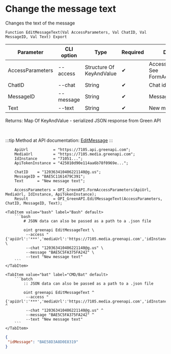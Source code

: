 ﻿---
sidebar_position: 8
description: Change the message text and other functions to work with Green API in the Open Integration Package, a free open-source integration library for 1C:Enterprise 8, OneScript and CLI
keywords: [1C, 1С, 1С:Enterprise, 1С:Enterprise 8.3, API, Integration, Services, Exchange, OneScript, CLI, Green API]
---


# Change the message text
 Changes the text of the message



`Function EditMessageText(Val AccessParameters, Val ChatID, Val MessageID, Val Text) Export`

  | Parameter | CLI option | Type | Required | Description |
  |-|-|-|-|-|
  | AccessParameters | --access | Structure Of KeyAndValue | &#x2714; | Access parameters. See FormAccessParameters |
  | ChatID | --chat | String | &#x2714; | Chat identifier |
  | MessageID | --message | String | &#x2714; | Message identifier |
  | Text | --text | String | &#x2714; | New message text |

  
  Returns:  Map Of KeyAndValue - serialized JSON response from Green API

<br/>

:::tip
Method at API documentation: [EditMessage](https://green-api.com/docs/api/service/EditMessage/)
:::
<br/>



```bsl title="1C:Enterprise/OneScript code example"
    ApiUrl           = "https://7105.api.greenapi.com";
    MediaUrl         = "https://7105.media.greenapi.com";
    IdInstance       = "71051...";
    ApiTokenInstance = "425010d90e114aa6b78f0969e...";

    ChatID    = "120363410406221140@g.us";
    MessageID = "BAE5C1161479C391";
    Text      = "New message text";

    AccessParameters = OPI_GreenAPI.FormAccessParameters(ApiUrl, MediaUrl, IdInstance, ApiTokenInstance);
    Result           = OPI_GreenAPI.EditMessageText(AccessParameters, ChatID, MessageID, Text);
```
 

 <Tabs>
  
    <TabItem value="bash" label="Bash" default>
        ```bash
            # JSON data can also be passed as a path to a .json file
            
            oint greenapi EditMessageText \
             --access "{'apiUrl':'***','mediaUrl':'https://7105.media.greenapi.com','idInstance':'7105187566','apiTokenInstance':'***'}" \
             --chat "120363410406221140@g.us" \
             --message "BAE5C5FA375FA242" \
             --text "New message text"
        ```
    </TabItem>
  
    <TabItem value="bat" label="CMD/Bat" default>
        ```batch
            :: JSON data can also be passed as a path to a .json file
            
            oint greenapi EditMessageText ^
             --access "{'apiUrl':'***','mediaUrl':'https://7105.media.greenapi.com','idInstance':'7105187566','apiTokenInstance':'***'}" ^
             --chat "120363410406221140@g.us" ^
             --message "BAE5C5FA375FA242" ^
             --text "New message text"
        ```
    </TabItem>
</Tabs>


```json title="Result"
{
 "idMessage": "BAE58D3A8D0E8319"
}
```
